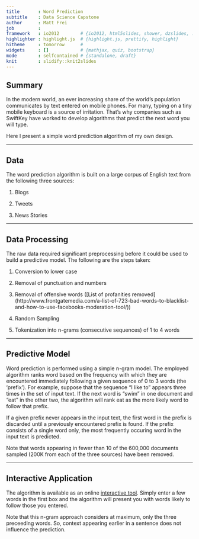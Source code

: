 ```yaml
---
title       : Word Prediction
subtitle    : Data Science Capstone
author      : Matt Frei
job         : 
framework   : io2012        # {io2012, html5slides, shower, dzslides, ...}
highlighter : highlight.js  # {highlight.js, prettify, highlight}
hitheme     : tomorrow      # 
widgets     : []            # {mathjax, quiz, bootstrap}
mode        : selfcontained # {standalone, draft}
knit        : slidify::knit2slides
---
```


## Summary

In the modern world, an ever increasing share of the world's population communicates by text entered on mobile phones. For many, typing on a tiny mobile keyboard is a source of irritation. That's why companies such as SwiftKey have worked to develop algorithms that predict the next word you will type. 

Here I present a simple word prediction algorithm of my own design.

---

## Data

The word prediction algorithm is built on a large corpus of English text from the following three sources:

1. Blogs

2. Tweets

3. News Stories

---

## Data Processing

The raw data required significant preprocessing before it could be used to build a predictive model. The following are the steps taken:

1. Conversion to lower case

2. Removal of punctuation and numbers

3. Removal of offensive words ([List of profanities removed] (http://www.frontgatemedia.com/a-list-of-723-bad-words-to-blacklist-and-how-to-use-facebooks-moderation-tool/))

4. Random Sampling

5. Tokenization into n-grams (consecutive sequences) of 1 to 4 words

---

## Predictive Model

Word prediction is performed using a simple n-gram model. The employed algorithm ranks word based on the frequency with which they are encountered immediately following a given sequence of 0 to 3 words (the 'prefix'). For example, suppose that the sequence "I like to" appears three times in the set of input text. If the next word is "swim" in one document and "eat" in the other two, the algorithm will rank eat as the more likely word to follow that prefix.

If a given prefix never appears in the input text, the first word in the prefix is discarded until a previously encountered prefix is found. If the prefix consists of a single word only, the most frequently occuring word in the input text is predicted.

Note that words appearing in fewer than 10 of the 600,000 documents sampled (200K from each of the three sources) have been removed.

---

## Interactive Application

The algorithm is available as an online [interactive tool](https://mattfrei.shinyapps.io/DS_Capstone_Word_Predictor/). Simply enter a few words in the first box and the algorithm will present you with words likely to follow those you entered.

Note that this n-gram approach considers at maximum, only the three preceeding words. So, context appearing earlier in a sentence does not influence the prediction.